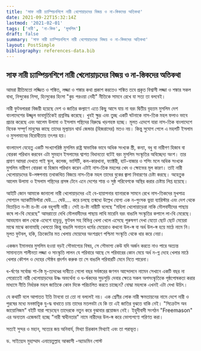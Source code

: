 ```yaml
---
title: 'সাফ নারী চ্যাম্পিয়নশিপে নারী খেলোয়াড়দের বিজয় ও না-স্তিকদের অতিকথা'
date: 2021-09-22T15:32:14Z
lastmod: '2021-02-01'
tags: ['নারী', 'না-স্তিক', 'মুসলিম']
draft: false
summary: 'সাফ নারী চ্যাম্পিয়নশিপে নারী খেলোয়াড়দের বিজয় ও না-স্তিকদের অতিকথা'
layout: PostSimple
bibliography: references-data.bib
---
```


## সাফ নারী চ্যাম্পিয়নশিপে নারী খেলোয়াড়দের বিজয় ও না-স্তিকদের অতিকথা

আমরা রীতিমতো লজ্জিত ও শঙ্কিত, লজ্জা ও শঙ্কার কথা প্রকাশ করতেও শঙ্কিত তবে প্রকৃত বিশ্বাসী লজ্জা ও শঙ্কার সকল বাধা, নিন্দুকের নিন্দা, হিংসুকের হিংসা "কুচ পরওয়া নেহী" নীতিকে সামনে রেখে যা সত্য তা বলবেই।

নারী ফুটবলাররা বিজয়ী হয়েছে দেশ ও জাতির কল্যাণে এতে কিছু আসে যায় না বরং দ্বিতীয় বৃহত্তম মুসলিম  দেশ বাংলাদেশের উজ্জ্বল ভাবমূর্তিকেই প্রশ্নবিদ্ধ করেছে। খুবই ক্ষুদ্র এবং তুচ্ছ একটি ঘটনাকে নাস-তিক মহল ফলাও ভাবে প্রচার করেছে এবং আলেম উলামা ও ইসলাম পন্থিদের বিরুদ্ধে খড়গহস্ত হচ্ছে। মূলত এদেশে যারা নাস-তিক বাংলাদেশে বিবেক সম্পূর্ণ মানুষের কাছে তাদের মূল্যায়ন থার্ড জেন্ডার (হিজরাদের) মতও নয়।
কিন্তু সুযোগ পেলে এ মহলটি ইসলাম ও মুসলমানের বিরোধীতায় তৎপর হয়।

বাংলাদেশ যেহেতু একটি সংখ্যাগরিষ্ঠ মুসলিম রাষ্ট্র স্বাভাবিক  ভাবে অধিক সংখ্যক স্ত্রী, কন্যা, বধু বা নারীগণ হিজাব বা বোরকা পরিধান করবেন এটা সুমহান ইসলামের শ্বাশত বিধানতো বটেই বরং মুসলিম সংস্কৃতির অবিচ্ছেদ্য অংশ। তার প্রমাণ আমরা দেখতে পাই স্কুল, কলেজ, ভার্সিটি, কল-কারখানা, ফ্যাক্টরী, হাট-বাজার ও শপিং মলে অধিক সংখ্যক মুসলিম নারীগণ বোরকা বা হিজাব পরিধান করেন এটাই নাস-তিক মহলের খেদ ও ক্ষোভের মূল কারণ। তাই নারী খেলোয়াড়দের উ-লঙ্গপনায় তথাকথিত বিজয়ে নাস-তিক মহল তাদের বুকের  জ্বালা নিবারণের চেষ্টা করছে। অহেতুক আলেম উলামা ও ইসলাম পন্থিদের প্রসঙ্গ টেনে এনে দেশের শান্ত ও সুষ্ঠ পরিবেশকে অস্থির করার চেষ্টায় লিপ্ত হয়েছে।

আইটি জোন আমাকে জানালো নারী খেলোয়াড়দের এই বে-হায়াপনার ব্যানারকে সামনে রেখে নাস-তিকদের মুখপাত্র সোশ্যাল অ্যাকটিভিস্টরা ঘেউ.... ঘেউ.... করে চলছে তন্মধ্যে উল্লেখ যোগ্য এক ন-পুংসক ভুয়া ব্যারিস্টার এবং দেশ থেকে বিতাড়িত ন-ষ্টা ভ্র-ষ্টা এক বহুগামী নারী।
সেই ভ্র-ষ্টা নারীটি বলেছে "মহিলা খেলোয়াড়েরা নাকি মৌলবাদীদের পাছায় কষে লা-থি মেরেছে" আমরাতো দেখি মৌলবাদীদের পাছায় লাথি মারেনি বরং বাঙালি সংস্কৃতির কপালে লা-থি মেরেছে। আবহমান কাল থেকে এদেশে হাডুডু, ফুটবল সহ বিভিন্ন খেলা খেলে এসেছে পুরুষগণ দেখা যেতো ছোট ছোট মেয়েরা মাঝে মাঝে কানামাছি খেলতো কিন্তু বাঙালি সনাতন ধর্মের মেয়েরাও কখনো উল-ঙ্গ বা অর্ধ উল-ঙ্গ হয়ে মাঠে নামে নি। মূলত ফুটবল, হকি, ক্রিকেটের মত খেলায় মেয়েদের অংশগ্রহণ পশ্চিমা সংস্কৃতি থেকে ধার করে নেয়া।

একজন ইমানদার মুসলিম হওয়া বড়ই সৌভাগ্যের বিষয়, সে সৌভাগ্য কেউ যদি অর্জন করতে নাও পারে অত্যন্ত সামান্যতম শালীনতা লজ্জা ও সাংস্কৃতি লালন যে পরিবারে আছে সে পরিবারের কোন মেয়ে অর্ধ ন-গ্ন দেহে খেলার মাঠে খেলার কৌশল ও দেহের সৌষ্ঠব প্রদর্শন করুক তা সে বাঙালি পরিবারটি মেনে নিতে পারেনা।

ধ-র্ষণের সর্বোচ্চ শা-স্তি মৃ-ত্যদণ্ডের দাবীতে গেলো বছর সর্বস্তরের জণগন আন্দোলনে নামেন সেখানে একটি বছর না পেরোতেই নারী খেলোয়াড়দের উষ্ণ অভ্যর্থনা ও ধ-র্ষকদের সুড়সুড়ি দেবার ক্ষেত্রে সকল অপসংস্কৃতিকে পৃষ্ঠপোষকতা করার মাধ্যমে নীতি নির্ধারক মহল জাতিকে কোন দিকে পরিচালিত করতে চাচ্ছেন? বোদ্ধা মহলকে এখনই এটা দেখা উচিৎ।

যে কথাটি বলে আপাতত ইতি টানবো তা তো না বললেই নয়।
এক শ্রেণীর লোক নারী ক্ষমতায়নের নামে দেশে নারী ও পুরষের মধ্যে মনস্তাত্ত্বিক যু-দ্ধ বাধাতে চায় তাদের মতলবটা যে কি তা এই জাতির বুঝতে বাকি নেই। "সিক্রেটস অব জায়োনিজম" বইটি যারা পড়েছেন তাদেরকে নতুন করে বুঝাবার প্রয়োজন নেই। ইহুদীবাদী সংগঠন "Freemason" এর অন্যতম এজেন্ডাই হচ্ছে "নারী স্বাধীনতার" নামে নারীদের উল-ঙ্গ করে ভোগ্যপণ্যে পরিণত করা।

সত্যই সুন্দর ও মহান, সত্যের জয় অনিবার্য, মিথ্যা চিরকাল মিথ্যাই এবং তা পরাভূত।

ড. সাইয়্যেদ মুহাম্মাদ এনায়েতুল্লাহ আব্বাসী -অ্যাডমিন পোস্ট
